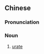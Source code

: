 {{also|尿酸盐}}
==Chinese==
{{zh-forms|s=尿酸盐|type=21}}

===Pronunciation===
{{zh-pron
|m=niàosuānyán
|cat=n
}}

===Noun===
{{zh-noun}}

# {{lb|zh|chemistry}} [[urate]]